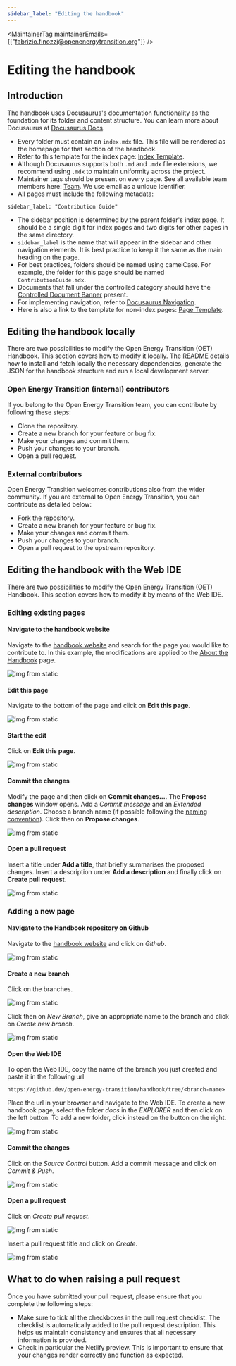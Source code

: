 ```yaml
---
sidebar_label: "Editing the handbook"
---
```



<MaintainerTag maintainerEmails={["fabrizio.finozzi@openenergytransition.org"]} />

# Editing the handbook

## Introduction

The handbook uses Docusaurus's documentation functionality as the foundation for its folder and content structure. You can learn more about Docusaurus at [Docusaurus Docs](https://docusaurus.io/docs).

- Every folder must contain an `index.mdx` file. This file will be rendered as the homepage for that section of the handbook.
- Refer to this template for the index page: [Index Template](https://github.com/open-energy-transition/handbook/blob/main/templates/index-template-folder.mdx).
- Although Docusaurus supports both `.md` and `.mdx` file extensions, we recommend using `.mdx` to maintain uniformity across the project.
- Maintainer tags should be present on every page. See all available team members here: [Team](docs/Company/Team.mdx). We use email as a unique identifier.
- All pages must include the following metadata:
```
sidebar_label: "Contribution Guide"
```
- The sidebar position is determined by the parent folder's index page. It should be a single digit for index pages and two digits for other pages in the same directory.
- `sidebar_label` is the name that will appear in the sidebar and other navigation elements. It is best practice to keep it the same as the main heading on the page.
- For best practices, folders should be named using camelCase. For example, the folder for this page should be named `ContributionGuide.mdx`.
- Documents that fall under the controlled category should have the [Controlled Document Banner](ControlledDocument) present.
- For implementing navigation, refer to [Docusaurus Navigation](https://docusaurus.io/docs/markdown-features/links).
- Here is also a link to the template for non-index pages: [Page Template](https://github.com/open-energy-transition/handbook/blob/main/templates/page-template.mdx).

## Editing the handbook locally

There are two possibilities to modify the Open Energy Transition (OET) Handbook. This section covers how to modify it locally. The [README](https://github.com/open-energy-transition/handbook/blob/main/README.md) details how to install and fetch locally the necessary dependencies, generate the JSON for the handbook structure and run a local development server.

### Open Energy Transition (internal) contributors
If you belong to the Open Energy Transition team, you can contribute by following these steps:
- Clone the repository.
- Create a new branch for your feature or bug fix.
- Make your changes and commit them.
- Push your changes to your branch.
- Open a pull request.

### External contributors
Open Energy Transition welcomes contributions also from the wider community. If you are external to Open Energy Transition, you can contribute as detailed below:
- Fork the repository.
- Create a new branch for your feature or bug fix.
- Make your changes and commit them.
- Push your changes to your branch.
- Open a pull request to the upstream repository.

## Editing the handbook with the Web IDE

There are two possibilities to modify the Open Energy Transition (OET) Handbook. This section covers how to modify it by means of the Web IDE.

### Editing existing pages

#### Navigate to the handbook website

Navigate to the [handbook website](https://open-energy-transition.github.io/handbook/) and search for the page you would like to contribute to. In this example, the modifications are applied to the [About the Handbook](docs/Handbook/AboutTheHandbook.mdx) page.

![img from static](/img/navigate_website.png)

#### Edit this page

Navigate to the bottom of the page and click on **Edit this page**.

![img from static](/img/edit_page.png)

#### Start the edit

Click on **Edit this page**.

![img from static](/img/page_edit.png)

#### Commit the changes

Modify the page and then click on **Commit changes...**. The **Propose changes** window opens. Add a _Commit message_ and an _Extended description_. Choose a branch name (if possible following the [naming convention](docs/Engineering/GitGoodPractices.mdx)). Click then on **Propose changes**.

![img from static](/img/commit_changes.png)

#### Open a pull request

Insert a title under **Add a title**, that briefly summarises the proposed changes. Insert a description under **Add a description** and finally click on **Create pull request**.

![img from static](/img/pull_request.png)

### Adding a new page

#### Navigate to the Handbook repository on Github

Navigate to the [handbook website](https://open-energy-transition.github.io/handbook/) and click on _Github_.

![img from static](/img/navigate_website_to_github.png)

#### Create a new branch

Click on the branches.

![img from static](/img/click_on_branches.png)

Click then on _New Branch_, give an appropriate name to the branch and click on _Create new branch_.

![img from static](/img/create_a_new_branch.png)

#### Open the Web IDE

To open the Web IDE, copy the name of the branch you just created and paste it in the following url

`https://github.dev/open-energy-transition/handbook/tree/<branch-name>`

Place the url in your browser and navigate to the Web IDE. To create a new handbook page, select the folder _docs_ in the _EXPLORER_ and then click on the left button. To add a new folder, click instead on the button on the right.

![img from static](/img/web_ide.png)

#### Commit the changes

Click on the _Source Control_ button. Add a commit message and click on _Commit & Push_.

![img from static](/img/web_ide_commit.png)

#### Open a pull request

Click on _Create pull request_.

![img from static](/img/raise_PR_web_ide.png)

Insert a pull request title and click on _Create_.

![img from static](/img/raise_PR_web_ide_2.png)

## What to do when raising a pull request

Once you have submitted your pull request, please ensure that you complete the following steps:
- Make sure to tick all the checkboxes in the pull request checklist. The checklist is automatically added to the pull request description. This helps us maintain consistency and ensures that all necessary information is provided.
- Check in particular the Netlify preview. This is important to ensure that your changes render correctly and function as expected.